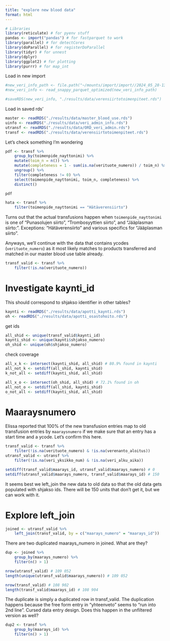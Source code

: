 ```yaml
---
title: "explore new blood data"
format: html
---
```


```r
# Libraries
library(reticulate) # for pyenv stuff
pandas <- import("pandas") # for fastparquet to work
library(parallel) # for detectCores
library(doParallel) # for registerDoParallel
library(tidyr) # for unnest
library(dplyr)
library(ggplot2) # for plotting
library(purrr) # for map_int
```

Load in new import

```r
#new_veri_info_path <- file.path("~/mounts/import/import//2024_05_28-13_10_40", "03068_verivalmisteet_28052024")
#new_veri_info <- read_snappy_parquet_optimized(new_veri_info_path)

#saveRDS(new_veri_info, "./results/data/verensiirtotoimenpiteet.rds")
```

Load in saved rds'

```r
master <- readRDS("./results/data/master_blood_use.rds")
uinfo <- readRDS("./results/data/veri_admin_info.rds")
utransf <- readRDS("./results/data/ORD_veri_admin.rds")
transf <- readRDS("./results/data/verensiirtotoimenpiteet.rds")
```

Let's check something I'm wondering

```r
pdf <- transf %>%
    group_by(toimenpide_nayttonimi) %>%
    mutate(toim_n = n()) %>%
    mutate(completeness = 1 - sum(is.na(verituote_numero)) / toim_n) %>%
    ungroup() %>%
    filter(completeness != 0) %>%
    select(toimenpide_nayttonimi, toim_n, completeness) %>%
    distinct()

pdf

hata <- transf %>%
    filter(toimenpide_nayttonimi == "Hätäverensiirto")
```

Turns out that the actual transfusions happen when `toimenpide_nayttonimi` is one of "Punasolujen siirto", "Trombosyyttien siirto", and "Jääplasman siirto:". Exceptions: "Hätäverensiirto" and various specifics for "Jääplasman siirto".

Anyways, we'll continue with the data that contains ycodes (`verituote_numero`) as it most likely matches to products transferred and matched in our master blood use table already.

```r
transf_valid <- transf %>%
    filter(!is.na(verituote_numero))
```

# Investigate kaynti_id

This should correspond to shjakso identifier in other tables?

```r
kaynti <- readRDS("./results/data/apotti_kaynti.rds")
oh <- readRDS("./results/data/apotti_osastohoito.rds")
```

get ids

```r
all_shid <- unique(transf_valid$kaynti_id)
kaynti_shid <- unique(kaynti$shjakso_numero)
oh_shid <- unique(oh$shjakso_numero)
```

check coverage

```r
all_x_k <- intersect(kaynti_shid, all_shid) # 80.9% found in kaynti
all_not_k <- setdiff(all_shid, kaynti_shid)
k_not_all <- setdiff(kaynti_shid, all_shid)

all_x_o <- intersect(oh_shid, all_shid) # 72.1% found in oh
all_not_o <- setdiff(all_shid, kaynti_shid)
o_not_all <- setdiff(kaynti_shid, all_shid)
```

# Maaraysnumero

Elissa reported that 100% of the new transfusion entries map to old transfusion entries by `maaraysnumero` if we make sure that an entry has a start time and a ycode. Let's confirm this here.

```r
transf_valid <- transf %>%
    filter(!is.na(verituote_numero) & !is.na(verenanto_aloitus))
utransf_valid <- utransf %>%
    filter(!is.na(veri_yksikko_num) & !is.na(veri_alku_aika))

setdiff(transf_valid$maarays_id, utransf_valid$maarays_numero) # 0
setdiff(utransf_valid$maarays_numero, transf_valid$maarays_id) # 150
```

It seems best we left_join the new data to old data so that the old data gets populated with shjakso ids. There will be 150 units that don't get it, but we can work with it.

# Explore left_join

```r
joined <- utransf_valid %>%
    left_join(transf_valid, by = c("maarays_numero" = "maarays_id"))
```

There are two duplicated maarays_numero in joined. What are they?

```r
dup <- joined %>%
    group_by(maarays_numero) %>%
    filter(n() > 1)

nrow(utransf_valid) # 109 052
length(unique(utransf_valid$maarays_numero)) # 109 052

nrow(transf_valid) # 108 902
length(transf_valid$maarays_id) # 108 904
```

The duplicate is simply a duplicated row in transf_valid. The duplication happens because the free form entry in "yhteenveto" seems to "run into 2nd line". Cursed data entry design. Does this happen in the unfiltered version as well?

```r
dup2 <- transf %>%
    group_by(maarays_id) %>%
    filter(n() > 1)
```

